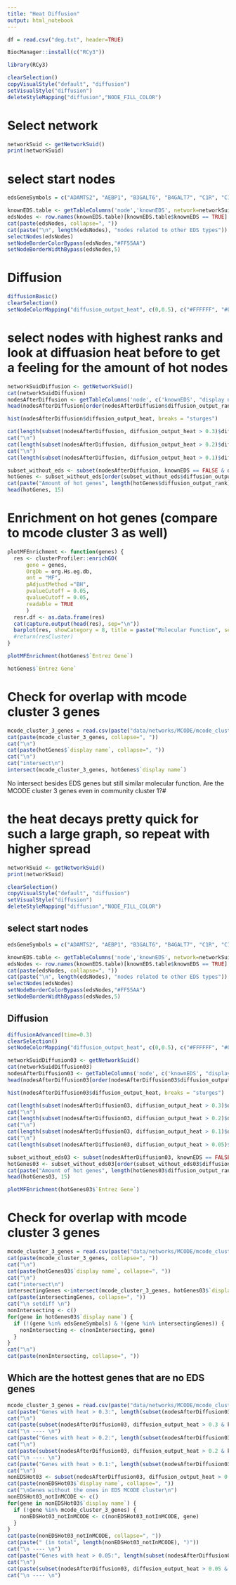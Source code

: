 ```yaml
---
title: "Heat Diffusion"
output: html_notebook
---
```


```r
df = read.csv("deg.txt", header=TRUE)
```

```r
BiocManager::install(c("RCy3"))
```

```r
library(RCy3)
```

```r
clearSelection()
copyVisualStyle("default", "diffusion")
setVisualStyle("diffusion")
deleteStyleMapping("diffusion","NODE_FILL_COLOR")
```

# Select network

```r
networkSuid <- getNetworkSuid()
print(networkSuid)
```

# select start nodes

```r
edsGeneSymbols = c("ADAMTS2", "AEBP1", "B3GALT6", "B4GALT7", "C1R", "C1S", "CCBE1", "CHST14", "COL12A1", "COL1A1", "COL1A2", "COL3A1","COL5A1", "COL5A2", "DSE", "FKBP14", "PLOD1", "PRDM5", "SLC39A13", "SLC6A5", "TNXB", "ZNF469")
```

```r
knownEDS.table <- getTableColumns('node','knownEDS', network=networkSuid)
edsNodes <- row.names(knownEDS.table)[knownEDS.table$knownEDS == TRUE]
cat(paste(edsNodes, collapse=", "))
cat(paste("\n", length(edsNodes), "nodes related to other EDS types"))
selectNodes(edsNodes)
setNodeBorderColorBypass(edsNodes,"#FF55AA")
setNodeBorderWidthBypass(edsNodes,5)
```

# Diffusion

```r
diffusionBasic()
clearSelection()
setNodeColorMapping("diffusion_output_heat", c(0,0.5), c("#FFFFFF", "#006699"), style="diffusion")
```

# select nodes with highest ranks and look at diffuasion heat before to get a feeling for the amount of hot nodes

```r
networkSuidDiffusion <- getNetworkSuid()
cat(networkSuidDiffusion)
nodesAfterDiffusion <- getTableColumns('node', c('knownEDS', "display name", "Entrez Gene", "diffusion_output_heat", "diffusion_input", "diffusion_output_rank"), network=networkSuidDiffusion)
head(nodesAfterDiffusion[order(nodesAfterDiffusion$diffusion_output_rank),])
```

```r
hist(nodesAfterDiffusion$diffusion_output_heat, breaks = "sturges")
```

```r
cat(length(subset(nodesAfterDiffusion, diffusion_output_heat > 0.3)$diffusion_output_rank))
cat("\n")
cat(length(subset(nodesAfterDiffusion, diffusion_output_heat > 0.2)$diffusion_output_rank))
cat("\n")
cat(length(subset(nodesAfterDiffusion, diffusion_output_heat > 0.1)$diffusion_output_rank))
```

```r
subset_without_eds <- subset(nodesAfterDiffusion, knownEDS == FALSE & diffusion_output_heat > 0.1)
hotGenes <- subset_without_eds[order(subset_without_eds$diffusion_output_rank),]
cat(paste("Amount of hot genes", length(hotGenes$diffusion_output_rank)))
head(hotGenes, 15)
```

# Enrichment on hot genes (compare to mcode cluster 3 as well)

```r
plotMFEnrichment <- function(genes) {
  res <- clusterProfiler::enrichGO(
      gene = genes,
      OrgDb = org.Hs.eg.db,
      ont = "MF",
      pAdjustMethod ="BH",
      pvalueCutoff = 0.05,
      qvalueCutoff = 0.05,
      readable = TRUE
      )
  resr.df <- as.data.frame(res)
  cat(capture.output(head(res), sep="\n"))
  barplot(res, showCategory = 8, title = paste("Molecular Function", sep=""), font.size=10)
  #return(resCluster)
}
```

```r
plotMFEnrichment(hotGenes$`Entrez Gene`)
```

```r
hotGenes$`Entrez Gene`
```

# Check for overlap with mcode cluster 3 genes

```r
mcode_cluster_3_genes = read.csv(paste("data/networks/MCODE/mcode_cluster_", 3,"_nodes.txt", sep=""), header=TRUE)$`display.name`
cat(paste(mcode_cluster_3_genes, collapse=", "))
cat("\n")
cat(paste(hotGenes$`display name`, collapse=", "))
cat("\n")
cat("intersect\n")
intersect(mcode_cluster_3_genes, hotGenes$`display name`)
```

No intersect besides EDS genes but still similar molecular function. Are the MCODE cluster 3 genes even in community cluster 1?#

# the heat decays pretty quick for such a large graph, so repeat with higher spread

```r
networkSuid <- getNetworkSuid()
print(networkSuid)
```

```r
clearSelection()
copyVisualStyle("default", "diffusion")
setVisualStyle("diffusion")
deleteStyleMapping("diffusion","NODE_FILL_COLOR")
```

## select start nodes

```r
edsGeneSymbols = c("ADAMTS2", "AEBP1", "B3GALT6", "B4GALT7", "C1R", "C1S", "CCBE1", "CHST14", "COL12A1", "COL1A1", "COL1A2", "COL3A1","COL5A1", "COL5A2", "DSE", "FKBP14", "PLOD1", "PRDM5", "SLC39A13", "SLC6A5", "TNXB", "ZNF469")

knownEDS.table <- getTableColumns('node','knownEDS', network=networkSuid)
edsNodes <- row.names(knownEDS.table)[knownEDS.table$knownEDS == TRUE]
cat(paste(edsNodes, collapse=", "))
cat(paste("\n", length(edsNodes), "nodes related to other EDS types"))
selectNodes(edsNodes)
setNodeBorderColorBypass(edsNodes,"#FF55AA")
setNodeBorderWidthBypass(edsNodes,5)
```

## Diffusion

```r
diffusionAdvanced(time=0.3)
clearSelection()
setNodeColorMapping("diffusion_output_heat", c(0,0.5), c("#FFFFFF", "#006699"), style="diffusion")
```

```r
networkSuidDiffusion03 <- getNetworkSuid()
cat(networkSuidDiffusion03)
nodesAfterDiffusion03 <- getTableColumns('node', c('knownEDS', "display name", "Entrez Gene", "diffusion_output_heat", "diffusion_input", "diffusion_output_rank", "knownEDS"), network=networkSuidDiffusion03)
head(nodesAfterDiffusion03[order(nodesAfterDiffusion03$diffusion_output_rank),])
```

```r
hist(nodesAfterDiffusion03$diffusion_output_heat, breaks = "sturges")
```

```r
cat(length(subset(nodesAfterDiffusion03, diffusion_output_heat > 0.3)$diffusion_output_rank))
cat("\n")
cat(length(subset(nodesAfterDiffusion03, diffusion_output_heat > 0.2)$diffusion_output_rank))
cat("\n")
cat(length(subset(nodesAfterDiffusion03, diffusion_output_heat > 0.1)$diffusion_output_rank))
cat("\n")
cat(length(subset(nodesAfterDiffusion03, diffusion_output_heat > 0.05)$diffusion_output_rank))
```

```r
subset_without_eds03 <- subset(nodesAfterDiffusion03, knownEDS == FALSE & diffusion_output_heat > 0.1)
hotGenes03 <- subset_without_eds03[order(subset_without_eds03$diffusion_output_rank),]
cat(paste("Amount of hot genes", length(hotGenes03$diffusion_output_rank)))
head(hotGenes03, 15)
```

```r
plotMFEnrichment(hotGenes03$`Entrez Gene`)
```
# Check for overlap with mcode cluster 3 genes

```r
mcode_cluster_3_genes = read.csv(paste("data/networks/MCODE/mcode_cluster_", 3,"_nodes.txt", sep=""), header=TRUE)$`display.name`
cat(paste(mcode_cluster_3_genes, collapse=", "))
cat("\n")
cat(paste(hotGenes03$`display name`, collapse=", "))
cat("\n")
cat("intersect\n")
intersectingGenes <-intersect(mcode_cluster_3_genes, hotGenes03$`display name`)
cat(paste(intersectingGenes, collapse=", "))
cat("\n setdiff \n")
nonIntersecting <- c()
for(gene in hotGenes03$`display name`) {
  if (!(gene %in% edsGeneSymbols) & !(gene %in% intersectingGenes)) {
    nonIntersecting <- c(nonIntersecting, gene)
  }
}
cat("\n")
cat(paste(nonIntersecting, collapse=", "))
```
## Which are the hottest genes that are no EDS genes
```r
mcode_cluster_3_genes = read.csv(paste("data/networks/MCODE/mcode_cluster_", 3,"_nodes.txt", sep=""), header=TRUE)$`display.name`
cat(paste("Genes with heat > 0.3:", length(subset(nodesAfterDiffusion03, diffusion_output_heat > 0.3 & knownEDS == FALSE)$diffusion_output_rank)))
cat("\n")
cat(paste(subset(nodesAfterDiffusion03, diffusion_output_heat > 0.3 & knownEDS == FALSE)$`display name`, collapse=", "))
cat("\n ---- \n")
cat(paste("Genes with heat > 0.2:", length(subset(nodesAfterDiffusion03, diffusion_output_heat > 0.2 & knownEDS == FALSE)$diffusion_output_rank)))
cat("\n")
cat(paste(subset(nodesAfterDiffusion03, diffusion_output_heat > 0.2 & knownEDS == FALSE)$`display name`, collapse=", "))
cat("\n ---- \n")
cat(paste("Genes with heat > 0.1:", length(subset(nodesAfterDiffusion03, diffusion_output_heat > 0.1 & knownEDS == FALSE)$diffusion_output_rank)))
cat("\n")
nonEDSHot03 <- subset(nodesAfterDiffusion03, diffusion_output_heat > 0.1 & knownEDS == FALSE)
cat(paste(nonEDSHot03$`display name`, collapse=", "))
cat("\nGenes without the ones in EDS MCODE cluster\n")
nonEDSHot03_notInMCODE <- c()
for(gene in nonEDSHot03$`display name`) {
  if (!gene %in% mcode_cluster_3_genes) {
    nonEDSHot03_notInMCODE <- c(nonEDSHot03_notInMCODE, gene)
  }
}
cat(paste(nonEDSHot03_notInMCODE, collapse=", "))
cat(paste(" (in total", length(nonEDSHot03_notInMCODE), ")"))
cat("\n ---- \n")
cat(paste("Genes with heat > 0.05:", length(subset(nodesAfterDiffusion03, diffusion_output_heat > 0.05 & knownEDS == FALSE)$diffusion_output_rank)))
cat("\n")
cat(paste(subset(nodesAfterDiffusion03, diffusion_output_heat > 0.05 & knownEDS == FALSE)$`display name`, collapse=", "))
cat("\n ---- \n")
```


